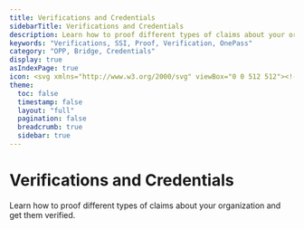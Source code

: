 ```yaml
---
title: Verifications and Credentials
sidebarTitle: Verifications and Credentials
description: Learn how to proof different types of claims about your organization and get them verified.
keywords: "Verifications, SSI, Proof, Verification, OnePass"
category: "OPP, Bridge, Credentials"
display: true
asIndexPage: true
icon: <svg xmlns="http://www.w3.org/2000/svg" viewBox="0 0 512 512"><!--!Font Awesome Pro 6.7.2 by @fontawesome - https://fontawesome.com License - https://fontawesome.com/license (Commercial License) Copyright 2025 Fonticons, Inc.--><path d="M200.3 81.5C210.9 61.5 231.9 48 256 48s45.1 13.5 55.7 33.5C317.1 91.7 329 96.6 340 93.2c21.6-6.6 46.1-1.4 63.1 15.7s22.3 41.5 15.7 63.1c-3.4 11 1.5 22.9 11.7 28.2c20 10.6 33.5 31.6 33.5 55.7s-13.5 45.1-33.5 55.7c-10.2 5.4-15.1 17.2-11.7 28.2c6.6 21.6 1.4 46.1-15.7 63.1s-41.5 22.3-63.1 15.7c-11-3.4-22.9 1.5-28.2 11.7c-10.6 20-31.6 33.5-55.7 33.5s-45.1-13.5-55.7-33.5c-5.4-10.2-17.2-15.1-28.2-11.7c-21.6 6.6-46.1 1.4-63.1-15.7S86.6 361.6 93.2 340c3.4-11-1.5-22.9-11.7-28.2C61.5 301.1 48 280.1 48 256s13.5-45.1 33.5-55.7C91.7 194.9 96.6 183 93.2 172c-6.6-21.6-1.4-46.1 15.7-63.1S150.4 86.6 172 93.2c11 3.4 22.9-1.5 28.2-11.7zM256 0c-35.9 0-67.8 17-88.1 43.4c-33-4.3-67.6 6.2-93 31.6s-35.9 60-31.6 93C17 188.2 0 220.1 0 256s17 67.8 43.4 88.1c-4.3 33 6.2 67.6 31.6 93s60 35.9 93 31.6C188.2 495 220.1 512 256 512s67.8-17 88.1-43.4c33 4.3 67.6-6.2 93-31.6s35.9-60 31.6-93C495 323.8 512 291.9 512 256s-17-67.8-43.4-88.1c4.3-33-6.2-67.6-31.6-93s-60-35.9-93-31.6C323.8 17 291.9 0 256 0zM369 209c9.4-9.4 9.4-24.6 0-33.9s-24.6-9.4-33.9 0l-111 111-47-47c-9.4-9.4-24.6-9.4-33.9 0s-9.4 24.6 0 33.9l64 64c9.4 9.4 24.6 9.4 33.9 0L369 209z"/></svg>
theme: 
  toc: false
  timestamp: false
  layout: "full"
  pagination: false
  breadcrumb: true
  sidebar: true
---
```



# <BookText className="inline " /> Verifications and Credentials

Learn how to proof different types of claims about your organization and get them verified.

<ArticlesCardsList route="/guides/verifications"/>
